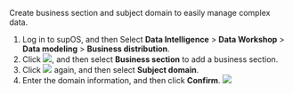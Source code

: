 Create business section and subject domain to easily manage complex data.

1. Log in to supOS, and then Select **Data Intelligence** > **Data Workshop** > **Data modeling** > **Business distribution**.
2. Click ![](https://wordpressfreezonex.oss-accelerate.aliyuncs.com/supDAM/34.png), and then select **Business section** to add a business section.
3. Click ![](https://wordpressfreezonex.oss-accelerate.aliyuncs.com/supDAM/34.png) again, and then select **Subject domain**.
4. Enter the domain information, and then click **Confirm**.
![](https://wordpressfreezonex.oss-accelerate.aliyuncs.com/supDAM/35.png)
